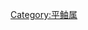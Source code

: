 {{navbox
|name=平鮋
|state=autocollapse
|title=[[平鮋]]
|bodyclass=hlist
|above=
*[[動物界]]
*[[脊索動物門]]
*[[脊椎動物亞門]]
*[[有頷下門]]
*[[硬骨魚總綱]]
*[[輻鰭魚綱]]
*[[新鰭亞綱]]
*[[鮋形目]]
*[[平鮋科]]
*[[平鮋屬]]
|list1=
*[[阿留申平鲉]]
*[[革平鮋]]
*[[墨綠平鮋]]
*[[穗平鮋]]
*[[晨平鮋]]
*[[巴氏平鮋]]
*[[巴拉望平鮋]]
*[[北方平鮋]]
*[[短棘平鮋]]
*[[南非平鮋]]
*[[肉色平鮋]]
*[[銅平鮋]]
*[[綠點平鮋]]
*[[黃黑平鮋]]
*[[睫平鮋]]
*[[密星平鮋]]
*[[科氏平鮋]]
*[[克氏平鮋]]
*[[多爾氏平鮋]]
*[[裂吻平鮋]]
*[[長平鮋]]
*[[顯平鮋]]
*[[寡平鮋]]
*[[粉紅平鮋]]
*[[野平鮋]]
*[[條紋平鮋]]
*[[紅焰平鮋]]
*[[黃尾平鮋]]
*[[吉氏平鮋]]
*[[銀平鮋]]
*[[郭氏平鮋]]
*[[黃斑平鮋]]
*[[方斑平鮋]]
*[[鎧平鮋]]
*[[黑背平鮋]]
*[[無備平鮋]]
*[[怒平鮋]]
*[[柳平鮋]]
*[[喬氏平鮋]]
*[[焦氏平鮋]]
*[[清松氏平鮋]]
*[[朝鮮平鮋]]
*[[雀斑平鮋]]
*[[光滑平鮋]]
*[[長棘平鮋]]
*[[馬氏平鮋]]
*[[背平鮋]]
*[[松原平鮋]]
*[[黑晴平鮋]]
*[[黑標平鮋]]
*[[黑斑平鮋]]
*[[黑口平鮋]]
*[[尖吻平鮋]]
*[[朱紅平鮋]]
*[[少鰭平鮋]]
*[[莫氏平鮋]]
*[[藍平鮋]]
*[[雲紋平鮋]]
*[[黑帶平鮋]]
*[[雪斑平鮋]]
*[[金平鮋]]
*[[高背平鮋]]
*[[裸平鮋]]
*[[橢圓平鮋]]
*[[眼點平鮋]]
*[[卵形平鮋]]
*[[歐氏平鮋]]
*[[厚頭平鮋]]
*[[稀棘平鮋]]
*[[柄平鮋]]
*[[菲氏平鮋]]
*[[翼平鮋]]
*[[多棘平鮋]]
*[[紅帶平鮋]]
*[[縱痕平鮋]]
*[[黃頜平鮋]]
*[[玫瑰平鮋]]
*[[羅森氏平鮋]]
*[[銼頭平鮋]]
*[[紅縛平鮋]]
*[[儒平鮋]]
*[[淡江平鮋]]
*[[帶尾平鮋]]
*[[許氏平鮋]]
*[[斷斑平鮋]]
*[[半環平鮋]]
*[[擬鮨平鮋]]
*[[鋸首平鮋]]
*[[仿平鮋]]
*[[中國平鮋]]
*[[眶棘平鮋]]
*[[斯氏平鮋]]
*[[邊尾平鮋]]
*[[湯氏平鮋]]
*[[條平鮋]]
*[[蔭平鮋]]
*[[白令海平鮋]]
*[[雜色平鮋]]
*[[異棘平鮋]]
*[[日本平鮋]]
*[[北海平鮋]]
*[[帶斑平鮋]]
*[[脇谷氏平鮋]]
*[[威氏平鮋]]
*[[尖頦平鮋]]
*[[帶平鮋]]
|below=
*{{icon|category}}[[:Category:平鮋屬|平鮋屬]]
}}<noinclude>
[[Category:平鲉属]]
</noinclude>